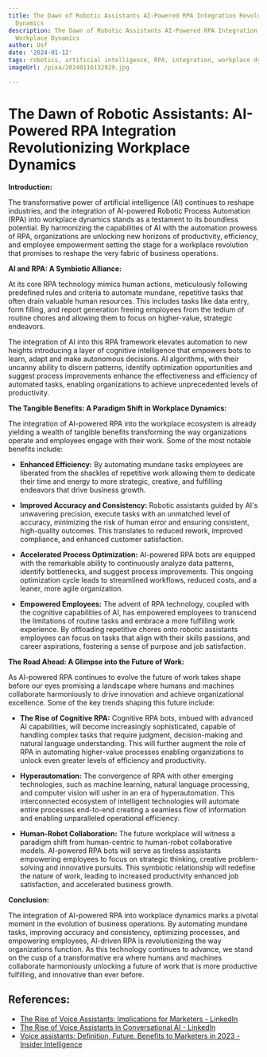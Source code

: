 ```yaml
---
title: The Dawn of Robotic Assistants AI-Powered RPA Integration Revolutionizing Workplace
  Dynamics
description: The Dawn of Robotic Assistants AI-Powered RPA Integration Revolutionizing
  Workplace Dynamics
author: Usf
date: '2024-01-12'
tags: robotics, artificial intelligence, RPA, integration, workplace dynamics
imageUrl: /pixa/20240116132929.jpg

---
```

# The Dawn of Robotic Assistants: AI-Powered RPA Integration Revolutionizing Workplace Dynamics

**Introduction:**

The transformative power of artificial  intelligence  (AI) continues to reshape industries, and the integration of AI-powered Robotic Process Automation (RPA) into  workplace  dynamics  stands as a testament to its boundless potential. By harmonizing the capabilities of AI with the  automation prowess of  RPA, organizations are unlocking new horizons of productivity, efficiency, and  employee empowerment setting the stage for a workplace revolution that promises to reshape the very  fabric of business  operations.

**AI and RPA: A Symbiotic Alliance:**

At its core RPA technology mimics human actions, meticulously following predefined rules and criteria to automate mundane, repetitive tasks that often drain valuable human resources. This includes  tasks like data entry, form filling,  and report generation freeing employees from the tedium of routine chores  and allowing them to focus on  higher-value, strategic endeavors.

The  integration of AI into this RPA  framework elevates automation to new heights  introducing  a layer of cognitive intelligence that empowers bots to learn, adapt and make autonomous decisions. AI algorithms, with their  uncanny ability to discern patterns, identify optimization opportunities and suggest process improvements enhance  the effectiveness and  efficiency of automated tasks, enabling organizations to  achieve unprecedented levels of productivity.

**The Tangible Benefits: A Paradigm Shift in Workplace  Dynamics:**

The integration of AI-powered RPA into  the workplace ecosystem is already  yielding a wealth of  tangible benefits transforming the way organizations operate and employees engage with their work. Some of the most notable benefits include:

* **Enhanced Efficiency:** By automating mundane tasks employees are  liberated from the shackles of repetitive work allowing them  to dedicate their time and energy to more  strategic, creative, and fulfilling endeavors that drive business growth.

* **Improved Accuracy and Consistency:** Robotic assistants guided  by AI's  unwavering precision, execute tasks with an  unmatched level of accuracy, minimizing the risk of human error and ensuring consistent, high-quality outcomes. This translates to reduced  rework, improved compliance, and enhanced customer satisfaction.

* **Accelerated Process  Optimization:** AI-powered RPA bots are  equipped with the remarkable ability to  continuously analyze data patterns, identify bottlenecks, and suggest process improvements. This  ongoing optimization cycle leads  to streamlined workflows, reduced costs, and a leaner, more agile organization.

* **Empowered Employees:** The advent of RPA technology, coupled with the  cognitive capabilities of AI, has empowered employees to transcend the limitations of routine tasks and  embrace a more fulfilling work  experience. By offloading repetitive chores onto robotic  assistants employees can focus on  tasks that align with their skills passions, and career aspirations, fostering a sense of purpose and job satisfaction.

**The Road Ahead:  A Glimpse into the Future of Work:**

As AI-powered  RPA continues to evolve the future of work takes shape before our eyes  promising a landscape where humans and machines collaborate harmoniously to drive innovation  and achieve organizational excellence. Some of  the key trends shaping this future include:

* **The Rise of Cognitive RPA:** Cognitive RPA bots, imbued with advanced  AI capabilities, will become increasingly  sophisticated, capable of handling complex tasks that require judgment, decision-making and natural  language understanding. This will further augment the  role of RPA in automating higher-value processes enabling organizations to unlock even greater levels of efficiency and productivity.

* **Hyperautomation:**  The convergence  of RPA with other emerging technologies, such as machine learning, natural language processing, and computer vision will usher in an era of hyperautomation. This interconnected ecosystem of intelligent technologies will automate entire processes end-to-end creating a seamless flow of information and enabling unparalleled  operational  efficiency.

* **Human-Robot Collaboration:** The future workplace will witness a paradigm shift from human-centric to human-robot collaborative models. AI-powered RPA bots will serve as tireless  assistants empowering employees to focus  on strategic thinking, creative problem-solving and innovative pursuits. This symbiotic relationship will  redefine  the nature of work, leading to  increased productivity enhanced job satisfaction, and accelerated business growth.

**Conclusion:**

The integration of AI-powered  RPA into  workplace  dynamics marks a pivotal moment in the evolution of business operations. By  automating mundane tasks, improving accuracy and  consistency, optimizing processes, and empowering employees, AI-driven RPA is  revolutionizing the way organizations function. As this technology continues to advance, we stand on the cusp of a transformative era where humans and machines collaborate harmoniously unlocking a future of work that is more  productive fulfilling, and innovative than  ever before.

## References:
- [The Rise of Voice Assistants: Implications for Marketers - LinkedIn](https://www.linkedin.com/pulse/rise-voice-assistants-implications-marketers-gpikc)
- [The Rise of Voice Assistants in Conversational AI - LinkedIn](https://www.linkedin.com/pulse/rise-voice-assistants-conversational-ai-esse-ai)
- [Voice assistants: Definition, Future, Benefits to Marketers in 2023 - Insider Intelligence](https://www.insiderintelligence.com/insights/voice-assistants/)
